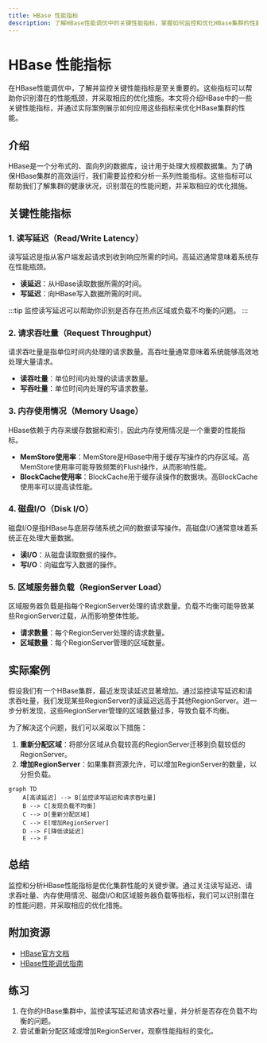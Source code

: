 ```yaml
---
title: HBase 性能指标
description: 了解HBase性能调优中的关键性能指标，掌握如何监控和优化HBase集群的性能。
---
```


# HBase 性能指标

在HBase性能调优中，了解并监控关键性能指标是至关重要的。这些指标可以帮助你识别潜在的性能瓶颈，并采取相应的优化措施。本文将介绍HBase中的一些关键性能指标，并通过实际案例展示如何应用这些指标来优化HBase集群的性能。

## 介绍

HBase是一个分布式的、面向列的数据库，设计用于处理大规模数据集。为了确保HBase集群的高效运行，我们需要监控和分析一系列性能指标。这些指标可以帮助我们了解集群的健康状况，识别潜在的性能问题，并采取相应的优化措施。

## 关键性能指标

### 1. 读写延迟（Read/Write Latency）

读写延迟是指从客户端发起请求到收到响应所需的时间。高延迟通常意味着系统存在性能瓶颈。

- **读延迟**：从HBase读取数据所需的时间。
- **写延迟**：向HBase写入数据所需的时间。

:::tip
监控读写延迟可以帮助你识别是否存在热点区域或负载不均衡的问题。
:::

### 2. 请求吞吐量（Request Throughput）

请求吞吐量是指单位时间内处理的请求数量。高吞吐量通常意味着系统能够高效地处理大量请求。

- **读吞吐量**：单位时间内处理的读请求数量。
- **写吞吐量**：单位时间内处理的写请求数量。

### 3. 内存使用情况（Memory Usage）

HBase依赖于内存来缓存数据和索引，因此内存使用情况是一个重要的性能指标。

- **MemStore使用率**：MemStore是HBase中用于缓存写操作的内存区域。高MemStore使用率可能导致频繁的Flush操作，从而影响性能。
- **BlockCache使用率**：BlockCache用于缓存读操作的数据块。高BlockCache使用率可以提高读性能。

### 4. 磁盘I/O（Disk I/O）

磁盘I/O是指HBase与底层存储系统之间的数据读写操作。高磁盘I/O通常意味着系统正在处理大量数据。

- **读I/O**：从磁盘读取数据的操作。
- **写I/O**：向磁盘写入数据的操作。

### 5. 区域服务器负载（RegionServer Load）

区域服务器负载是指每个RegionServer处理的请求数量。负载不均衡可能导致某些RegionServer过载，从而影响整体性能。

- **请求数量**：每个RegionServer处理的请求数量。
- **区域数量**：每个RegionServer管理的区域数量。

## 实际案例

假设我们有一个HBase集群，最近发现读延迟显著增加。通过监控读写延迟和请求吞吐量，我们发现某些RegionServer的读延迟远高于其他RegionServer。进一步分析发现，这些RegionServer管理的区域数量过多，导致负载不均衡。

为了解决这个问题，我们可以采取以下措施：

1. **重新分配区域**：将部分区域从负载较高的RegionServer迁移到负载较低的RegionServer。
2. **增加RegionServer**：如果集群资源允许，可以增加RegionServer的数量，以分担负载。

```mermaid
graph TD
    A[高读延迟] --> B[监控读写延迟和请求吞吐量]
    B --> C[发现负载不均衡]
    C --> D[重新分配区域]
    C --> E[增加RegionServer]
    D --> F[降低读延迟]
    E --> F
```

## 总结

监控和分析HBase性能指标是优化集群性能的关键步骤。通过关注读写延迟、请求吞吐量、内存使用情况、磁盘I/O和区域服务器负载等指标，我们可以识别潜在的性能问题，并采取相应的优化措施。

## 附加资源

- [HBase官方文档](https://hbase.apache.org/)
- [HBase性能调优指南](https://hbase.apache.org/book.html#performance)

## 练习

1. 在你的HBase集群中，监控读写延迟和请求吞吐量，并分析是否存在负载不均衡的问题。
2. 尝试重新分配区域或增加RegionServer，观察性能指标的变化。